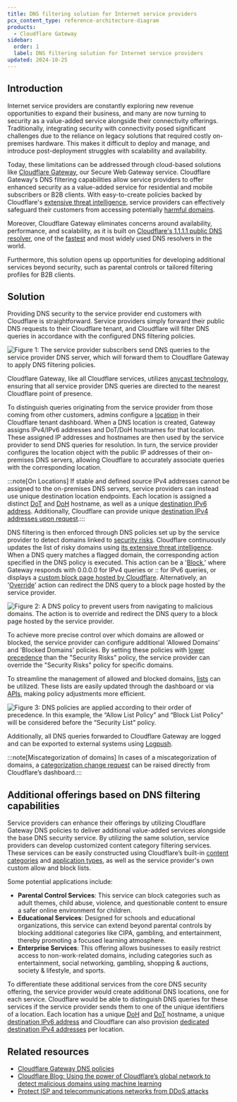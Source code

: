 ```yaml
---
title: DNS filtering solution for Internet service providers
pcx_content_type: reference-architecture-diagram
products:
  - Cloudflare Gateway
sidebar:
  order: 1
  label: DNS filtering solution for Internet service providers
updated: 2024-10-25
---
```


## Introduction

Internet service providers are constantly exploring new revenue opportunities to expand their business, and many are now turning to security as a value-added service alongside their connectivity offerings. Traditionally, integrating security with connectivity posed significant challenges due to the reliance on legacy solutions that required costly on-premises hardware. This makes it difficult to deploy and manage, and introduce post-deployment struggles with scalability and availability.

Today, these limitations can be addressed through cloud-based solutions like [Cloudflare Gateway](https://developers.cloudflare.com/cloudflare-one/policies/gateway/), our Secure Web Gateway service. Cloudflare Gateway's DNS filtering capabilities allow service providers to offer enhanced security as a value-added service for residential and mobile subscribers or B2B clients. With easy-to-create policies backed by Cloudflare's [extensive threat intelligence](https://www.cloudflare.com/en-gb/security/), service providers can effectively safeguard their customers from accessing potentially [harmful domains](https://developers.cloudflare.com/cloudflare-one/policies/gateway/domain-categories/#security-categories).

Moreover, Cloudflare Gateway eliminates concerns around availability, performance, and scalability, as it is built on [Cloudflare's 1.1.1.1 public DNS resolver](https://developers.cloudflare.com/1.1.1.1/), one of the [fastest](https://www.dnsperf.com/#!dns-providers) and most widely used DNS resolvers in the world.

Furthermore, this solution opens up opportunities for developing additional services beyond security, such as parental controls or tailored filtering profiles for B2B clients.

## Solution

Providing DNS security to the service provider end customers with Cloudflare is straightforward. Service providers simply forward their public DNS requests to their Cloudflare tenant, and Cloudflare will filter DNS queries in accordance with the configured DNS filtering policies.

![Figure 1: The service provider subscribers send DNS queries to the service provider DNS server, which will forward them to Cloudflare Gateway to apply DNS filtering policies.](~/assets/images/reference-architecture/gateway-dns-for-isp/gateway-dns-for-isp-image-01.svg)

Cloudflare Gateway, like all Cloudflare services, utilizes [anycast technology](https://www.cloudflare.com/learning/cdn/glossary/anycast-network/), ensuring that all service provider DNS queries are directed to the nearest Cloudflare point of presence.

To distinguish queries originating from the service provider from those coming from other customers, admins configure a [location](https://developers.cloudflare.com/cloudflare-one/connections/connect-devices/agentless/dns/locations/) in their Cloudflare tenant dashboard. When a DNS location is created, Gateway assigns IPv4/IPv6 addresses and DoT/DoH hostnames for that location. These assigned IP addresses and hostnames are then used by the service provider to send DNS queries for resolution. In turn, the service provider configures the location object with the public IP addresses of their on-premises DNS servers, allowing Cloudflare to accurately associate queries with the corresponding location.

:::note[On Locations] If stable and defined source IPv4 addresses cannot be assigned to the on-premises DNS servers, service providers can instead use unique destination location endpoints. Each location is assigned a distinct [DoT](https://developers.cloudflare.com/cloudflare-one/connections/connect-devices/agentless/dns/locations/dns-resolver-ips/#dns-over-tls) and [DoH](https://developers.cloudflare.com/cloudflare-one/connections/connect-devices/agentless/dns/locations/dns-resolver-ips/#dns-over-https) hostname, as well as a unique [destination IPv6 address](https://developers.cloudflare.com/cloudflare-one/connections/connect-devices/agentless/dns/locations/dns-resolver-ips/#ipv6-address). Additionally, Cloudflare can provide unique [destination IPv4 addresses upon request](https://developers.cloudflare.com/cloudflare-one/connections/connect-devices/agentless/dns/locations/dns-resolver-ips/#dns-resolver-ip).:::

DNS filtering is then enforced through DNS policies set up by the service provider to detect domains linked to [security risks](https://developers.cloudflare.com/cloudflare-one/policies/gateway/domain-categories/#security-categories). Cloudflare continuously updates the list of risky domains using [its extensive threat intelligence](https://www.cloudflare.com/en-gb/security/). When a DNS query matches a flagged domain, the corresponding action specified in the DNS policy is executed. This action can be a '[Block](https://developers.cloudflare.com/cloudflare-one/policies/gateway/dns-policies/#block),' where Gateway responds with 0.0.0.0 for IPv4 queries or :: for IPv6 queries, or displays a [custom block page hosted by Cloudflare](https://developers.cloudflare.com/cloudflare-one/policies/gateway/block-page/). Alternatively, an '[Override](https://developers.cloudflare.com/cloudflare-one/policies/gateway/dns-policies/#override)' action can redirect the DNS query to a block page hosted by the service provider.

![Figure 2: A DNS policy to prevent users from navigating to malicious domains. The action is to override and redirect the DNS query to a block page hosted by the service provider.](~/assets/images/reference-architecture/gateway-dns-for-isp/gateway-dns-for-isp-image-02.svg)

To achieve more precise control over which domains are allowed or blocked, the service provider can configure additional 'Allowed Domains' and 'Blocked Domains' policies. By setting these policies with [lower precedence](https://developers.cloudflare.com/cloudflare-one/policies/gateway/order-of-enforcement/#order-of-precedence) than the "Security Risks" policy, the service provider can override the "Security Risks" policy for specific domains.

To streamline the management of allowed and blocked domains, [lists](https://developers.cloudflare.com/cloudflare-one/policies/gateway/lists/) can be utilized. These lists are easily updated through the dashboard or via [APIs](https://developers.cloudflare.com/api/operations/zero-trust-lists-update-zero-trust-list), making policy adjustments more efficient.

![Figure 3: DNS policies are applied according to their order of precedence. In this example, the “Allow List Policy” and “Block List Policy” will be considered before the “Security List” policy.](~/assets/images/reference-architecture/gateway-dns-for-isp/gateway-dns-for-isp-image-03.svg)

Additionally, all DNS queries forwarded to Cloudflare Gateway are logged and can be exported to external systems using [Logpush](https://developers.cloudflare.com/cloudflare-one/insights/logs/logpush/).

:::note[Miscategorization of domains] In cases of a miscategorization of domains, a [categorization change request](https://developers.cloudflare.com/security-center/investigate/change-categorization/#change-categorization-via-the-cloudflare-dashboard) can be raised directly from Cloudflare’s dashboard.:::

## Additional offerings based on DNS filtering capabilities

Service providers can enhance their offerings by utilizing Cloudflare Gateway DNS policies to deliver additional value-added services alongside the base DNS security service. By utilizing the same solution, service providers can develop customized content category filtering services. These services can be easily constructed using Cloudflare’s built-in [content categories](https://developers.cloudflare.com/cloudflare-one/policies/gateway/domain-categories/#content-categories) and [application types](https://developers.cloudflare.com/cloudflare-one/policies/gateway/application-app-types/), as well as the service provider's own custom allow and block lists.

Some potential applications include:
- **Parental Control Services**: This service can block categories such as adult themes, child abuse, violence, and questionable content to ensure a safer online environment for children. 
- **Educational Services**: Designed for schools and educational organizations, this service can extend beyond parental controls by blocking additional categories like CIPA, gambling, and entertainment, thereby promoting a focused learning atmosphere.
- **Enterprise Services**: This offering allows businesses to easily restrict access to non-work-related domains, including categories such as entertainment, social networking, gambling, shopping & auctions, society & lifestyle, and sports.

To differentiate these additional services from the core DNS security offering, the service provider would create additional DNS locations, one for each service. Cloudflare would be able to distinguish DNS queries for these services if the service provider sends them to one of the unique identifiers of a location. Each location has a unique [DoH](https://developers.cloudflare.com/cloudflare-one/connections/connect-devices/agentless/dns/locations/dns-resolver-ips/#dns-over-https) and [DoT](https://developers.cloudflare.com/cloudflare-one/connections/connect-devices/agentless/dns/locations/dns-resolver-ips/#dns-over-tls) hostname, a unique [destination IPv6 address](https://developers.cloudflare.com/cloudflare-one/connections/connect-devices/agentless/dns/locations/dns-resolver-ips/#ipv6-address) and Cloudflare can also provision [dedicated destination IPv4 addresses](https://developers.cloudflare.com/cloudflare-one/connections/connect-devices/agentless/dns/locations/dns-resolver-ips/#dns-resolver-ip) per location.

## Related resources

- [Cloudflare Gateway DNS policies](https://developers.cloudflare.com/cloudflare-one/policies/gateway/dns-policies/)
- [Cloudflare Blog: Using the power of Cloudflare’s global network to detect malicious domains using machine learning](https://blog.cloudflare.com/threat-detection-machine-learning-models/)
- [Protect ISP and telecommunications networks from DDoS attacks](https://developers.cloudflare.com/reference-architecture/diagrams/network/protecting-sp-networks-from-ddos/)
